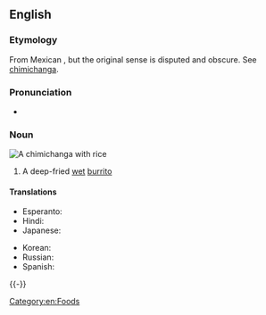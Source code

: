 ==English==
{{wikipedia}}

===Etymology===
From Mexican {{der|en|es|chimichanga||trinket, thingamajig}}, but the original sense is disputed and obscure. See [[w:Chimichanga#Origins|chimichanga]].

===Pronunciation===
* {{IPA|/tʃɪmiˈtʃæŋɡə/|/tʃimiˈtʃaŋɡa/|lang=en}}

===Noun===
[[Image:Chimichanga2.jpg|right|thumb|A '''chimichanga''' with rice]]
{{en-noun}}

# {{lb|en|US}} A deep-fried [[wet]] [[burrito]]

====Translations====
{{trans-top|deep-fried wet burrito}}
* Esperanto: {{t|eo|ĉimiĉango}}
* Hindi: {{t|hi|चिमीचांगा|m|sc=Deva}}
* Japanese: {{t|ja|チミチャンガ|tr=chimichanga|sc=Jpan}}
{{trans-mid}}
* Korean: {{t|ko|찌미챤가|sc=Kore}}
* Russian: {{t|ru|чимича́нга}}
* Spanish: {{t+|es|chimichanga|f}}
{{trans-bottom}}

{{-}}

[[Category:en:Foods]]